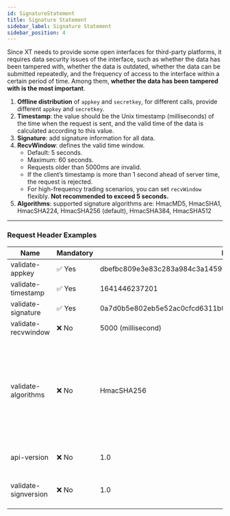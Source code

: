 ```yaml
---
id: SignatureStatement
title: Signature Statement
sidebar_label: Signature Statement
sidebar_position: 4
---
```


Since XT needs to provide some open interfaces for third-party platforms, it requires data security issues of the interface, such as whether the data has been tampered with, whether the data is outdated, whether the data can be submitted repeatedly, and the frequency of access to the interface within a certain period of time. Among them, **whether the data has been tampered with is the most important**.

1. **Offline distribution** of `appkey` and `secretkey`, for different calls, provide different `appkey` and `secretkey`.
2. **Timestamp**: the value should be the Unix timestamp (milliseconds) of the time when the request is sent, and the valid time of the data is calculated according to this value.
3. **Signature**: add signature information for all data.
4. **RecvWindow**: defines the valid time window.
   - Default: 5 seconds.
   - Maximum: 60 seconds.
   - Requests older than 5000ms are invalid.
   - If the client’s timestamp is more than 1 second ahead of server time, the request is rejected.
   - For high-frequency trading scenarios, you can set `recvWindow` flexibly. **Not recommended to exceed 5 seconds.**
5. **Algorithms**: supported signature algorithms are: HmacMD5, HmacSHA1, HmacSHA224, HmacSHA256 (default), HmacSHA384, HmacSHA512

---

### Request Header Examples

| Name | Mandatory | Example | Description |
| --- | --- | --- | --- |
| validate-appkey | ✅ Yes | dbefbc809e3e83c283a984c3a1459732ea7db1360ca80c5c2c8867408d28cc83 |  |
| validate-timestamp | ✅ Yes | 1641446237201 |  |
| validate-signature | ✅ Yes | 0a7d0b5e802eb5e52ac0cfcd6311b0faba6e2503a9a8d1e2364b38617877574d |  |
| validate-recvwindow | ❌ No | 5000 (millisecond) |  |
| validate-algorithms | ❌ No | HmacSHA256 | Supported: HmacMD5 / HmacSHA1 / HmacSHA224 / HmacSHA256 / HmacSHA384 / HmacSHA512. Default: HmacSHA256 |
| api-version | ❌ No | 1.0 | Reserved, API version number |
| validate-signversion | ❌ No | 1.0 | Reserved, signature version number |
